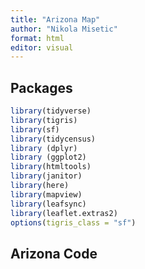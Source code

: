 ```yaml
---
title: "Arizona Map"
author: "Nikola Misetic"
format: html
editor: visual
---
```


## Packages

```r
library(tidyverse)
library(tigris)
library(sf)
library(tidycensus)
library (dplyr)
library (ggplot2)
library(htmltools)
library(janitor)
library(here)
library(mapview)
library(leafsync)
library(leaflet.extras2)
options(tigris_class = "sf")
```

## Arizona Code

```r

```
